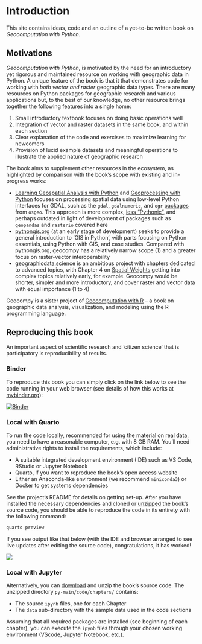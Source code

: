 
# Introduction

This site contains ideas, code and an outline of a yet-to-be written book on *Geocomputation with Python*.

## Motivations

*Geocomputation with Python*, is motivated by the need for an introductory yet rigorous and maintained resource on working with geographic data in Python.
A unique feature of the book is that it that demonstrates code for working with *both vector and raster* geographic data types.
<!-- , and how to use them together. -->
There are many resources on Python packages for geographic research and various applications but, to the best of our knowledge, no other resource brings together the following features into a single home:

1. Small introductory textbook focuses on doing basic operations well
2. Integration of vector and raster datasets in the same book, and within each section
3. Clear explanation of the code and exercises to maximize learning for newcomers
4. Provision of lucid example datasets and meaningful operations to illustrate the applied nature of geographic research

The book aims to supplement other resources in the ecosystem, as highlighted by comparison with the book's scope with existing and in-progress works:

- [Learning Geospatial Analysis with Python](https://www.packtpub.com/product/learning-geospatial-analysis-with-python/9781783281138) and [Geoprocessing with Python](https://www.manning.com/books/geoprocessing-with-python) focuses on processing spatial data using low-level Python interfaces for GDAL, such as the `gdal`, `gdalnumeric`, and `ogr` [packages](https://gdal.org/api/python.html) from `osgeo`. 
This approach is more complex, [less "Pythonic"](https://rasterio.readthedocs.io/en/latest/intro.html#philosophy), and perhaps outdated in light of development of packages such as `geopandas` and `rasterio` covered here
- [pythongis.org](https://pythongis.org/) (at an early stage of development) seeks to provide a general introduction to 'GIS in Python', with parts focusing on Python essentials, using Python with GIS, and case studies. 
Compared with pythongis.org, geocompy has a relatively narrow scope (1) and a greater focus on raster-vector interoperability
- [geographicdata.science](https://geographicdata.science/book/intro.html) is an ambitious project with chapters dedicated to advanced topics, with Chapter 4 on [Spatial Weights](https://geographicdata.science/book/notebooks/04_spatial_weights.html) getting into complex topics relatively early, for example.
Geocompy would be shorter, simpler and more introductory, and cover raster and vector data with equal importance (1 to 4)

Geocompy is a sister project of [Geocomputation with R](https://geocompr.robinlovelace.net/) -- a book on geographic data analysis, visualization, and modeling using the R programming language.

## Reproducing this book

An important aspect of scientific research and 'citizen science' that is participatory is reproducibility of results.

### Binder

To reproduce this book you can simply click on the link below to see the code running in your web browser (see details of how this works at [mybinder.org](https://mybinder.org/)):

[![Binder](https://mybinder.org/badge_logo.svg)](https://mybinder.org/v2/gh/geocompr/py/main?urlpath=lab/tree/ipynb)

### Local with Quarto

To run the code locally, recommended for using the material on real data, you need to have a reasonable computer, e.g. with 8 GB RAM.
You'll need administrative rights to install the requirements, which include:

- A suitable integrated development environment (IDE) such as VS Code, RStudio or Jupyter Notebook
- Quarto, if you want to reproduce the book's open access website
- Either an Anaconda-like environment (we recommend `miniconda3`) or Docker to get systems dependencies

See the project's README for details on getting set-up.
After you have installed the necessary dependencies and cloned or [unzipped](https://github.com/geocompr/py/archive/refs/heads/main.zip) the book's source code, you should be able to reproduce the code in its entirety with the following command:

```bash
quarto preview
```

If you see output like that below (with the IDE and browser arranged to see live updates after editing the source code), congratulations, it has worked!

![](https://user-images.githubusercontent.com/1825120/161321382-ac36aeab-5628-4bef-b3dd-7b2becdd4860.png)

### Local with Jupyter

Alternatively, you can [download](https://github.com/geocompr/py/archive/refs/heads/main.zip) and unzip the book's source code. The unzipped directory `py-main/code/chapters/` contains:

* The source `ipynb` files, one for each Chapter
* The `data` sub-directory with the sample data used in the code sections

Assuming that all required packages are installed (see beginning of each chapter), you can execute the `ipynb` files through your chosen working environment (VScode, Jupyter Notebook, etc.). 